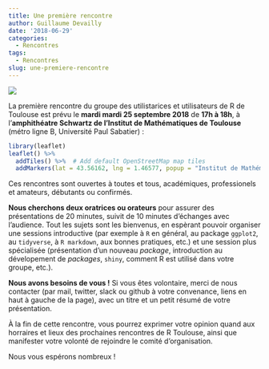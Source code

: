 ```yaml
---
title: Une première rencontre
author: Guillaume Devailly
date: '2018-06-29'
categories:
  - Rencontres
tags:
  - Rencontres
slug: une-premiere-rencontre
---
```


![](/img/logo.svg)

La première rencontre du groupe des utilistarices et utilisateurs de R de Toulouse est prévu le **mardi mardi 25 septembre 2018** de **17h à 18h**,
à l'**amphithéatre Schwartz de l'Institut de Mathématiques de Toulouse** (métro ligne B, Université Paul Sabatier) :

```r
library(leaflet)
leaflet() %>%
  addTiles() %>%  # Add default OpenStreetMap map tiles
  addMarkers(lat = 43.56162, lng = 1.46577, popup = "Institut de Mathématiques de Toulouse")
```

Ces rencontres sont ouvertes à toutes et tous, académiques, professionels et amateurs, débutants ou confirmés.

**Nous cherchons deux oratrices ou orateurs** pour assurer des présentations de 20 minutes, suivit de 10 minutes d'échanges avec l'audience.
Tout les sujets sont les bienvenus, en espèrant pouvoir organiser une sessions introductive (par exemple à `R` en général, au package `ggplot2`, au `tidyverse`, à `R markdown`, aux bonnes pratiques, etc.) et une session plus spécialisée (présentation d'un nouveau *package*, introduction au dévelopement de *packages*, `shiny`, comment R est utilisé dans votre groupe, etc.).

**Nous avons besoins de vous !** Si vous êtes volontaire, merci de nous contacter (par mail, twitter, slack ou github à votre convenance, liens en haut à gauche de la page), avec un titre et un petit résumé de votre présentation.

À la fin de cette rencontre, vous pourrez exprimer votre opinion quand aux horraires et lieux des prochaines rencontres de R Toulouse, ainsi que manifester votre volonté de rejoindre le comité d'organisation.

Nous vous espérons nombreux !

